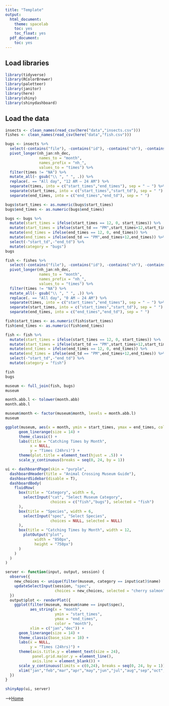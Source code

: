 ---
title: "Template"
output:
  html_document:
    theme: spacelab
    toc: yes
    toc_float: yes
  pdf_document:
    toc: yes
---

## Load libraries
```{r message=FALSE, warning=FALSE}
library(tidyverse)
library(RColorBrewer)
library(paletteer)
library(janitor)
library(here)
library(shiny)
library(shinydashboard)
```

## Load the data
```{r}
insects <- clean_names(read_csv(here("data","insects.csv")))
fishes <- clean_names(read_csv(here("data","fish.csv")))
```



```{r}
bugs <- insects %>% 
  select(-contains("file"), -contains("id"), -contains("sh"), -contains("color"), -"number") %>% 
  pivot_longer(nh_jan:nh_dec,
               names_to = "month",
               names_prefix = "nh_",
               values_to = "times") %>% 
  filter(times != "NA") %>% 
  mutate_all(~ gsub("\\ ", " ", .)) %>% 
  replace(. == "All day", "12 AM – 24 AM") %>% 
  separate(times, into = c("start_times","end_times"), sep = " – ") %>% 
  separate(start_times, into = c("start_times","start_td"), sep = " ") %>% 
  separate(end_times, into = c("end_times","end_td"), sep = " ")
```

```{r}
bugs$start_times <- as.numeric(bugs$start_times)
bugs$end_times <- as.numeric(bugs$end_times)
```

```{r}
bugs <- bugs %>% 
  mutate(start_times = ifelse(start_times == 12, 0, start_times)) %>% 
  mutate(start_times = ifelse(start_td == "PM",start_times+12,start_times)) %>%
  mutate(end_times = ifelse(end_times == 12, 0, end_times)) %>% 
  mutate(end_times = ifelse(end_td == "PM",end_times+12,end_times)) %>% 
  select(-"start_td",-"end_td") %>% 
  mutate(category = "bugs")
bugs
```


```{r}
fish <- fishes %>% 
  select(-contains("file"), -contains("id"), -contains("sh"), -contains("color"), -"number", -"lighting_type", -"rain_snow_catch_up", -"size") %>% 
  pivot_longer(nh_jan:nh_dec,
               names_to = "month",
               names_prefix = "nh_",
               values_to = "times") %>% 
  filter(times != "NA") %>% 
  mutate_all(~ gsub("\\ ", " ", .)) %>% 
  replace(. == "All day", "0 AM – 24 AM") %>% 
  separate(times, into = c("start_times","end_times"), sep = " – ") %>% 
  separate(start_times, into = c("start_times","start_td"), sep = " ") %>% 
  separate(end_times, into = c("end_times","end_td"), sep = " ")
```

```{r}
fish$start_times <- as.numeric(fish$start_times)
fish$end_times <- as.numeric(fish$end_times)
```

```{r}
fish <- fish %>% 
  mutate(start_times = ifelse(start_times == 12, 0, start_times)) %>% 
  mutate(start_times = ifelse(start_td == "PM",start_times+12,start_times)) %>%
  mutate(end_times = ifelse(end_times == 12, 0, end_times)) %>% 
  mutate(end_times = ifelse(end_td == "PM",end_times+12,end_times)) %>% 
  select(-"start_td",-"end_td") %>% 
  mutate(category = "fish")
```

```{r}
fish
bugs
```

```{r}
museum <- full_join(fish, bugs)
museum
```

```{r}
month.abb.l <- tolower(month.abb)
month.abb.l
```

```{r}
museum$month <- factor(museum$month, levels = month.abb.l)
museum
```

```{r}
ggplot(museum, aes(x = month, ymin = start_times, ymax = end_times, color = month)) +
      geom_linerange(size = 14) +
      theme_classic() +
      labs(title = "Catching Times by Month",
           x = NULL,
           y = "Times (24hrs)") +
      theme(plot.title = element_text(hjust = .5)) +
      scale_y_continuous(breaks = seq(0, 24, by = 1))
```

```{r}
ui <- dashboardPage(skin = "purple",
  dashboardHeader(title = "Animal Crossing Museum Guide"),
  dashboardSidebar(disable = T),
  dashboardBody(
    fluidRow(
      box(title = "Category", width = 6,
        selectInput("cat", "Select Museum Category", 
                    choices = c("fish","bugs"), selected = "fish")
      ), 
      box(title = "Species", width = 6,
        selectInput("spec", "Select Species", 
                    choices = NULL, selected = NULL)
      ),
      box(title = "Catching Times by Month", width = 12,
        plotOutput("plot", 
             width = "850px", 
             height = "750px")
      )
    )
  )
)

server <- function(input, output, session) { 
  observe({
    new_choices <- unique(filter(museum, category == input$cat)$name)
    updateSelectInput(session, "spec", 
                      choices = new_choices, selected = "cherry salmon")
  })
  output$plot <- renderPlot({
    ggplot(filter(museum, museum$name == input$spec), 
           aes_string(x = "month", 
                      ymin = "start_times", 
                      ymax = "end_times", 
                      color = "month"),
           xlim = c("jan","dec")) +
      geom_linerange(size = 14) +
      theme_classic(base_size = 18) +
      labs(x = NULL,
           y = "Times (24hrs)") +
      theme(axis.title.y = element_text(size = 24),
            panel.grid.major.y = element_line(),
            axis.line = element_blank()) +
      scale_y_continuous(limits = c(0,24), breaks = seq(0, 24, by = 1)) +
      xlim("jan","feb","mar","apr","may","jun","jul","aug","sep","oct","nov","dec")
  })
}

shinyApp(ui, server)
```


-->[Home](https://jmledford3115.github.io/datascibiol/)
